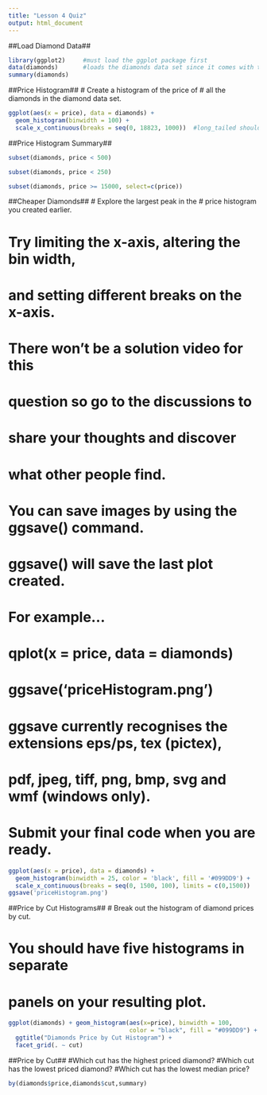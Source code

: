 ```yaml
---
title: "Lesson 4 Quiz"
output: html_document
---
```

##Load Diamond Data##
```r
library(ggplot2)     #must load the ggplot package first
data(diamonds)       #loads the diamonds data set since it comes with the ggplot package
summary(diamonds)
```

##Price Histogram##
# Create a histogram of the price of
# all the diamonds in the diamond data set.
```r
ggplot(aes(x = price), data = diamonds) +
  geom_histogram(binwidth = 100) +
  scale_x_continuous(breaks = seq(0, 18823, 1000))  #long_tailed should be added
```


##Price Histogram Summary##
```r
subset(diamonds, price < 500)
```

```r
subset(diamonds, price < 250)
```

```r
subset(diamonds, price >= 15000, select=c(price))
```

##Cheaper Diamonds##
# Explore the largest peak in the
# price histogram you created earlier.

# Try limiting the x-axis, altering the bin width,
# and setting different breaks on the x-axis.

# There won't be a solution video for this
# question so go to the discussions to
# share your thoughts and discover
# what other people find.

# You can save images by using the ggsave() command.
# ggsave() will save the last plot created.
# For example...
#                  qplot(x = price, data = diamonds)
#                  ggsave('priceHistogram.png')

# ggsave currently recognises the extensions eps/ps, tex (pictex),
# pdf, jpeg, tiff, png, bmp, svg and wmf (windows only).

# Submit your final code when you are ready.
```r
ggplot(aes(x = price), data = diamonds) +
  geom_histogram(binwidth = 25, color = 'black', fill = '#099DD9') +
  scale_x_continuous(breaks = seq(0, 1500, 100), limits = c(0,1500))
ggsave('priceHistogram.png')
```

##Price by Cut Histograms##
# Break out the histogram of diamond prices by cut.

# You should have five histograms in separate
# panels on your resulting plot.
```r
ggplot(diamonds) + geom_histogram(aes(x=price), binwidth = 100, 
                                  color = "black", fill = "#099DD9") + 
  ggtitle("Diamonds Price by Cut Histogram") + 
  facet_grid(. ~ cut)
```

##Price by Cut##
#Which cut has the highest priced diamond?
#Which cut has the lowest priced diamond?
#Which cut has the lowest median price?
```r
by(diamonds$price,diamonds$cut,summary)
```



